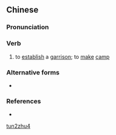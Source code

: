 ==Chinese==
{{zh-forms}}

===Pronunciation===
{{zh-pron
|m=túnzhù
|cat=v
}}

===Verb===
{{zh-verb}}

# {{lb|zh|archaic}} to [[establish]] a [[garrison]]; to [[make]] [[camp]]

===Alternative forms===
* {{zh-l|屯駐}}

===References===
* {{cite-book
|last=
|first=
|authorlink=
|coauthors=
|year=2007
|title=[[w:Hanyu Da Cidian|Hanyu Da Cidian 3.0]]
|language=Mandarin
|publisher=[[w:Commercial Press|Commercial Press]]
|location=[[Hong Kong]]
|isbn=9789620702778
}}

[[Category:Mandarin archaic terms|tun2zhu4]]